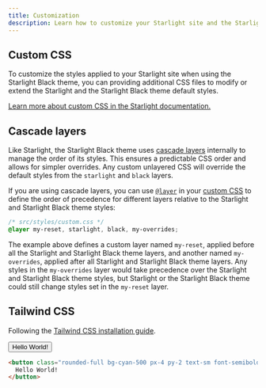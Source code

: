 ```yaml
---
title: Customization
description: Learn how to customize your Starlight site and the Starlight Black theme with custom CSS.
---
```


## Custom CSS

To customize the styles applied to your Starlight site when using the Starlight Black theme, you can providing additional CSS files to modify or extend the Starlight and the Starlight Black theme default styles.

[Learn more about custom CSS in the Starlight documentation.](https://starlight.astro.build/guides/css-and-tailwind/#custom-css-styles)

## Cascade layers

Like Starlight, the Starlight Black theme uses [cascade layers](https://developer.mozilla.org/en-US/docs/Learn/CSS/Building_blocks/Cascade_layers) internally to manage the order of its styles.
This ensures a predictable CSS order and allows for simpler overrides.
Any custom unlayered CSS will override the default styles from the `starlight` and `black` layers.

If you are using cascade layers, you can use [`@layer`](https://developer.mozilla.org/en-US/docs/Web/CSS/@layer) in your [custom CSS](https://starlight.astro.build/guides/css-and-tailwind/#custom-css-styles) to define the order of precedence for different layers relative to the Starlight and Starlight Black theme styles:

```css "starlight" "black"
/* src/styles/custom.css */
@layer my-reset, starlight, black, my-overrides;
```

The example above defines a custom layer named `my-reset`, applied before all the Starlight and Starlight Black theme layers, and another named `my-overrides`, applied after all Starlight and Starlight Black theme layers.
Any styles in the `my-overrides` layer would take precedence over the Starlight and Starlight Black theme styles, but Starlight or the Starlight Black theme could still change styles set in the `my-reset` layer.

## Tailwind CSS

Following the [Tailwind CSS installation guide](https://starlight.astro.build/guides/css-and-tailwind/#create-a-new-project-with-tailwind).


<div class="flex justify-center">

<button class="rounded-full bg-cyan-500 px-4 py-2 text-sm font-semibold text-white">Hello World!</button>

</div>

```html
<button class="rounded-full bg-cyan-500 px-4 py-2 text-sm font-semibold text-white">
  Hello World!
</button>
```
